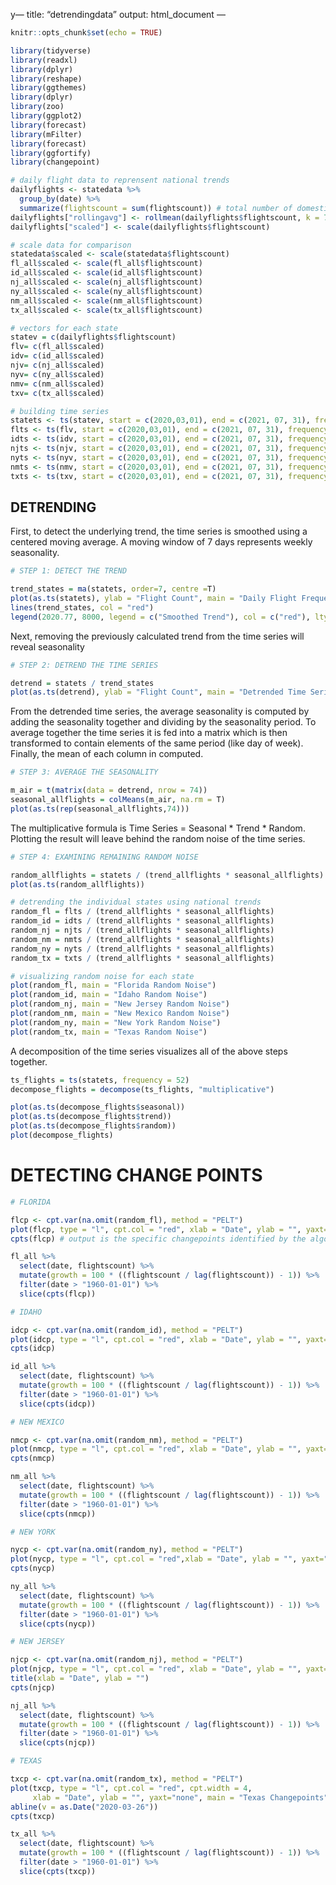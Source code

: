 y---
title: "detrendingdata"
output: html_document
---

```r
knitr::opts_chunk$set(echo = TRUE)
```

```r
library(tidyverse)
library(readxl)
library(dplyr)
library(reshape)
library(ggthemes)
library(dplyr)
library(zoo)
library(ggplot2)
library(forecast)
library(mFilter)
library(forecast)
library(ggfortify)
library(changepoint)
```

```r
# daily flight data to reprensent national trends 
dailyflights <- statedata %>%
  group_by(date) %>%
  summarize(flightscount = sum(flightscount)) # total number of domestic flights per day 
dailyflights["rollingavg"] <- rollmean(dailyflights$flightscount, k = 7, fill = NA)
dailyflights["scaled"] <- scale(dailyflights$flightscount)
```

```r
# scale data for comparison
statedata$scaled <- scale(statedata$flightscount)
fl_all$scaled <- scale(fl_all$flightscount)
id_all$scaled <- scale(id_all$flightscount)
nj_all$scaled <- scale(nj_all$flightscount)
ny_all$scaled <- scale(ny_all$flightscount)
nm_all$scaled <- scale(nm_all$flightscount)
tx_all$scaled <- scale(tx_all$flightscount)

# vectors for each state
statev = c(dailyflights$flightscount)
flv= c(fl_all$scaled)
idv= c(id_all$scaled)
njv= c(nj_all$scaled)
nyv= c(ny_all$scaled)
nmv= c(nm_all$scaled)
txv= c(tx_all$scaled)
```

```r
# building time series 
statets <- ts(statev, start = c(2020,03,01), end = c(2021, 07, 31), frequency = 517)
flts <- ts(flv, start = c(2020,03,01), end = c(2021, 07, 31), frequency = 517)
idts <- ts(idv, start = c(2020,03,01), end = c(2021, 07, 31), frequency = 517)
njts <- ts(njv, start = c(2020,03,01), end = c(2021, 07, 31), frequency = 517)
nyts <- ts(nyv, start = c(2020,03,01), end = c(2021, 07, 31), frequency = 517)
nmts <- ts(nmv, start = c(2020,03,01), end = c(2021, 07, 31), frequency = 517)
txts <- ts(txv, start = c(2020,03,01), end = c(2021, 07, 31), frequency = 517)
```

## DETRENDING 

First, to detect the underlying trend, the time series is smoothed using a centered moving average. A moving window of 7 days represents weekly seasonality. 
```r
# STEP 1: DETECT THE TREND 

trend_states = ma(statets, order=7, centre =T) 
plot(as.ts(statets), ylab = "Flight Count", main = "Daily Flight Frequency Time Series") 
lines(trend_states, col = "red") 
legend(2020.77, 8000, legend = c("Smoothed Trend"), col = c("red"), lty = 1:1, cex = 0.8, box.lty = 0)
```

Next, removing the previously calculated trend from the time series will reveal seasonality 
```r
# STEP 2: DETREND THE TIME SERIES 

detrend = statets / trend_states
plot(as.ts(detrend), ylab = "Flight Count", main = "Detrended Time Series - All Flights")
```

From the detrended time series, the average seasonality is computed by adding the seasonality together and dividing by the seasonality period. To average together the time series it is fed into a matrix which is then transformed to contain elements of the same period (like day of week). Finally, the mean of each column in computed. 
```r
# STEP 3: AVERAGE THE SEASONALITY

m_air = t(matrix(data = detrend, nrow = 74))
seasonal_allflights = colMeans(m_air, na.rm = T)
plot(as.ts(rep(seasonal_allflights,74)))
```
The multiplicative formula is Time Series = Seasonal * Trend * Random. Plotting the result will leave behind the random noise of the time series. 
```r
# STEP 4: EXAMINING REMAINING RANDOM NOISE 

random_allflights = statets / (trend_allflights * seasonal_allflights)
plot(as.ts(random_allflights))

# detrending the individual states using national trends 
random_fl = flts / (trend_allflights * seasonal_allflights)
random_id = idts / (trend_allflights * seasonal_allflights)
random_nj = njts / (trend_allflights * seasonal_allflights)
random_nm = nmts / (trend_allflights * seasonal_allflights)
random_ny = nyts / (trend_allflights * seasonal_allflights)
random_tx = txts / (trend_allflights * seasonal_allflights)
```

```r
# visualizing random noise for each state 
plot(random_fl, main = "Florida Random Noise")
plot(random_id, main = "Idaho Random Noise")
plot(random_nj, main = "New Jersey Random Noise")
plot(random_nm, main = "New Mexico Random Noise")
plot(random_ny, main = "New York Random Noise")
plot(random_tx, main = "Texas Random Noise")
```

A decomposition of the time series visualizes all of the above steps together. 
```r
ts_flights = ts(statets, frequency = 52)
decompose_flights = decompose(ts_flights, "multiplicative")

plot(as.ts(decompose_flights$seasonal))
plot(as.ts(decompose_flights$trend))
plot(as.ts(decompose_flights$random))
plot(decompose_flights)
```
  
# DETECTING CHANGE POINTS 
```r
# FLORIDA

flcp <- cpt.var(na.omit(random_fl), method = "PELT")
plot(flcp, type = "l", cpt.col = "red", xlab = "Date", ylab = "", yaxt="none", cpt.width = 4, main = "Florida Changepoints")
cpts(flcp) # output is the specific changepoints identified by the algorithm 

fl_all %>%
  select(date, flightscount) %>%
  mutate(growth = 100 * ((flightscount / lag(flightscount)) - 1)) %>%
  filter(date > "1960-01-01") %>%
  slice(cpts(flcp))
```

```r
# IDAHO

idcp <- cpt.var(na.omit(random_id), method = "PELT")
plot(idcp, type = "l", cpt.col = "red", xlab = "Date", ylab = "", yaxt="none", cpt.width = 4, main = "Idaho Changepoints")
cpts(idcp)

id_all %>%
  select(date, flightscount) %>%
  mutate(growth = 100 * ((flightscount / lag(flightscount)) - 1)) %>%
  filter(date > "1960-01-01") %>%
  slice(cpts(idcp))
```

```r
# NEW MEXICO

nmcp <- cpt.var(na.omit(random_nm), method = "PELT")
plot(nmcp, type = "l", cpt.col = "red", xlab = "Date", ylab = "", yaxt="none", cpt.width = 4, main = "New Mexico Changepoints")
cpts(nmcp)

nm_all %>%
  select(date, flightscount) %>%
  mutate(growth = 100 * ((flightscount / lag(flightscount)) - 1)) %>%
  filter(date > "1960-01-01") %>%
  slice(cpts(nmcp))
```

```r
# NEW YORK

nycp <- cpt.var(na.omit(random_ny), method = "PELT")
plot(nycp, type = "l", cpt.col = "red",xlab = "Date", ylab = "", yaxt="none", cpt.width = 4, main = "New York Changepoints")
cpts(nycp)

ny_all %>%
  select(date, flightscount) %>%
  mutate(growth = 100 * ((flightscount / lag(flightscount)) - 1)) %>%
  filter(date > "1960-01-01") %>%
  slice(cpts(nycp))
```

```r
# NEW JERSEY

njcp <- cpt.var(na.omit(random_nj), method = "PELT")
plot(njcp, type = "l", cpt.col = "red", xlab = "Date", ylab = "", yaxt="none",cpt.width = 4, main = "New Jersey Changepoints")
title(xlab = "Date", ylab = "")
cpts(njcp)

nj_all %>%
  select(date, flightscount) %>%
  mutate(growth = 100 * ((flightscount / lag(flightscount)) - 1)) %>%
  filter(date > "1960-01-01") %>%
  slice(cpts(njcp))
```

```r
# TEXAS

txcp <- cpt.var(na.omit(random_tx), method = "PELT")
plot(txcp, type = "l", cpt.col = "red", cpt.width = 4, 
     xlab = "Date", ylab = "", yaxt="none", main = "Texas Changepoints")
abline(v = as.Date("2020-03-26"))
cpts(txcp)

tx_all %>%
  select(date, flightscount) %>%
  mutate(growth = 100 * ((flightscount / lag(flightscount)) - 1)) %>%
  filter(date > "1960-01-01") %>%
  slice(cpts(txcp))
```

